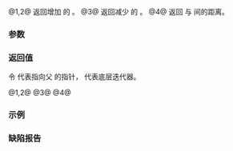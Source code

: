 {{title|operator+,-{{small|(ranges::transform_view::''iterator'')}}}}
{{cpp/ranges/transform_view/navbar}}

{{dcl begin}}
{{dcl|num=1|since=c++20|1=
friend constexpr /*iterator*/ operator+( /*iterator*/ i, difference_type n )
    requires ranges::random_access_range&lt;Base&gt;;
}}
{{dcl|num=2|since=c++20|1=
friend constexpr /*iterator*/ operator+( difference_type n, /*iterator*/ i )
    requires ranges::random_access_range&lt;Base&gt;;
}}
{{dcl|num=3|since=c++20|1=
friend constexpr /*iterator*/ operator-( /*iterator*/ i, difference_type n )
    requires ranges::random_access_range&lt;Base&gt;;
}}
{{dcl|num=4|since=c++20|1=
friend constexpr difference_type operator-( const /*iterator*/&amp; x,
                                            const /*iterator*/&amp; y )
    requires std::sized_sentinel_for&lt;ranges::iterator_t&lt;Base&gt;,
                                     ranges::iterator_t&lt;Base&gt;&gt;;
}}
{{dcl end}}

@1,2@ 返回增加 {{c|n}} 的 {{c|i}}。
@3@ 返回减少 {{c|n}} 的 {{c|i}}。
@4@ 返回 {{c|x}} 与 {{c|y}} 间的距离。

{{cpp/hidden friend|{{tt|transform_view::''iterator''&lt;Const&gt;}}|plural=yes}}

===参数===
{{par begin}}
{{par|i, x, y|迭代器}}
{{par|n|相对于当前位置的偏移}}
{{par end}}

===返回值===
令 {{tt|parent_}} 代表指向父 {{tt|transform_view}} 的指针，{{tt|current_}} 代表底层迭代器。

@1,2@ {{c|/*iterator*/{*i.parent_, i.current_ + n}&lt;!----&gt;}}
@3@ {{c|/*iterator*/{*i.parent_, i.current_ - n}&lt;!----&gt;}}
@4@ {{c|x.current_ - y.current_}}

===示例===
{{example
|code=
|output=
}}

===缺陷报告===
{{dr list begin}}
{{dr list item|wg=lwg|dr=3483|std=C++20|before={{tt|transform_view::iterator}} 的差过分约束|after=放松要求}}
{{dr list end}}

{{langlinks|de|en|es|ja|ru}}